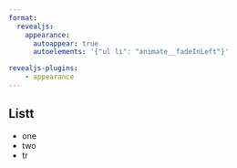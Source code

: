 ```yaml
---
format:
  revealjs:
    appearance:
      autoappear: true
      autoelements: '{"ul li": "animate__fadeInLeft"}'

revealjs-plugins:
    - appearance
---
```


## Listt
- one
- two
- tr

